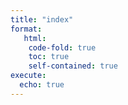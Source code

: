 ```yaml
---
title: "index"
format:
   html:
	code-fold: true
	toc: true
	self-contained: true
execute:
  echo: true
---
```



